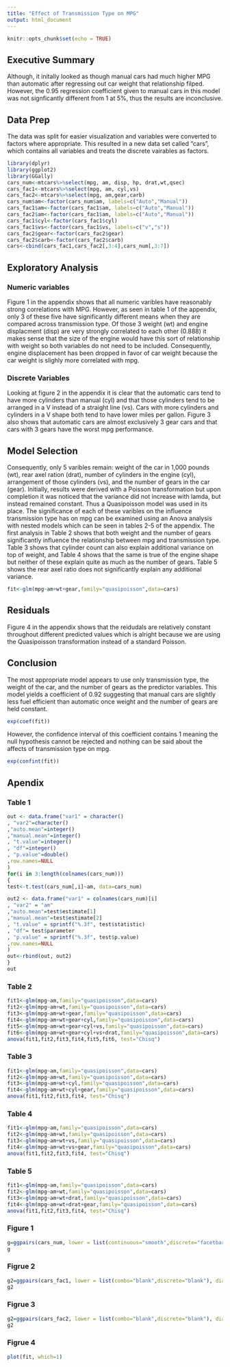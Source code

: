 ```yaml
---
title: "Effect of Transmission Type on MPG"
output: html_document
---
```


```r
knitr::opts_chunk$set(echo = TRUE)
```

## Executive Summary
Although, it initally looked as though manual cars had much higher MPG than automatic after regressing
out car weight that relationship filped. However, the 0.95 regression coefficient given to manual cars in this
model was not signficantly different from 1 at 5%, thus the results are inconclusive.


## Data Prep
The data was split for easier visualization and variables were converted to factors where appropriate. This resulted in a new data set called “cars”, which contains all variables and treats the discrete vairables as
factors.

```r
library(dplyr)
library(ggplot2)
library(GGally)
cars_num<-mtcars%>%select(mpg, am, disp, hp, drat,wt,qsec)
cars_fac1<-mtcars%>%select(mpg, am, cyl,vs)
cars_fac2<-mtcars%>%select(mpg, am,gear,carb)
cars_num$am<-factor(cars_num$am, labels=c("Auto","Manual"))
cars_fac1$am<-factor(cars_fac1$am, labels=c("Auto","Manual"))
cars_fac2$am<-factor(cars_fac1$am, labels=c("Auto","Manual"))
cars_fac1$cyl<-factor(cars_fac1$cyl)
cars_fac1$vs<-factor(cars_fac1$vs, labels=c("v","s"))
cars_fac2$gear<-factor(cars_fac2$gear)
cars_fac2$carb<-factor(cars_fac2$carb)
cars<-cbind(cars_fac1,cars_fac2[,3:4],cars_num[,3:7])
```

## Exploratory Analysis

### Numeric variables
Figure 1 in the appendix shows that all numeric varibles have reasonably strong correlations with MPG.
However, as seen in table 1 of the appendix, only 3 of these five have significantly different means when they
are compared across transmission type. Of those 3 weight (wt) and engine displacment (disp) are very strongly correlated to each other (0.888) it makes sense that the size of the engine would have this sort of relationship with weight so both variables do not need to be included.  Consequently, engine displacement has been dropped in favor of car weight because the car weight is slighly more correlated with mpg.


### Discrete Variables
Looking at figure 2 in the appendix it is clear that the automatic cars tend to have more cylinders than
manual (cyl) and that those cylinders tend to be arranged in a V instead of a straight line (vs). Cars with
more cylinders and cylinders in a V shape both tend to have lower miles per gallon. Figure 3 also shows that
automatic cars are almost exclusively 3 gear cars and that cars with 3 gears have the worst mpg performance.


## Model Selection
Consequently, only 5 varibles remain: weight of the car in 1,000 pounds (wt), rear axel ration (drat), number of cylinders in the engine (cyl), arrangement of those cylinders (vs), and the number of gears in the car (gear). Initially, results were derived with a Poisson transformation but upon completion it was noticed that the variance did not increase with lamda, but instead remained constant.  Thus a Quasipoisson model was used in its place.
The significance of each of these varibles on the influence transmission type has on mpg can be examined using an Anova analysis with nested models which can be seen in tables 2-5 of the appendix.  The first analysis in Table 2 shows that both weight and the number of gears significantly influence the relationship between mpg and transmission type.  Table 3 shows that cylinder count can also explain additional variance on top of weight, and Table 4 shows that the same is true of the engine shape but neither of these explain quite as much as the number of gears.  Table 5 shows the rear axel ratio does not significantly explain any additional variance.

```r
fit<-glm(mpg~am+wt+gear,family="quasipoisson",data=cars)
```

## Residuals
 Figure 4 in the appendix shows that the reidudals are relatively constant throughout different predicted values which is alright because we are using the Quasipoisson transformation instead of a standard Poisson.

## Conclusion

The most appropriate model appears to use only transmission type, the weight of the car, and the number of gears as the predictor variables. This model yields a coefficient of 0.92 suggesting that manual cars are slightly less fuel efficient than automatic once weight and the number of gears are held constant.

```r
exp(coef(fit))
```

However, the confidence interval of this coefficient contains 1 meaning the null hypothesis cannot be rejected
and nothing can be said about the affects of transmission type on mpg.

```r
exp(confint(fit))
```


## Apendix

### Table 1
```r
out <- data.frame("var1" = character()
, "var2"=character()
,"auto.mean"=integer()
,"manual.mean"=integer()
, "t.value"=integer()
, "df"=integer()
, "p.value"=double()
,row.names=NULL
)
for(i in 3:length(colnames(cars_num)))
{
test<-t.test(cars_num[,i]~am, data=cars_num)

out2 <- data.frame("var1" = colnames(cars_num)[i]
, "var2" = "am"
,"auto.mean"=test$estimate[1]
,"manual.mean"=test$estimate[2]
, "t.value" = sprintf("%.3f", test$statistic)
, "df"= test$parameter
, "p.value" = sprintf("%.3f", test$p.value)
,row.names=NULL
)
out<-rbind(out, out2)
}
out
```

### Table 2
```r
fit1<-glm(mpg~am,family="quasipoisson",data=cars)
fit2<-glm(mpg~am+wt,family="quasipoisson",data=cars)
fit3<-glm(mpg~am+wt+gear,family="quasipoisson",data=cars)
fit4<-glm(mpg~am+wt+gear+cyl,family="quasipoisson",data=cars)
fit5<-glm(mpg~am+wt+gear+cyl+vs,family="quasipoisson",data=cars)
fit6<-glm(mpg~am+wt+gear+cyl+vs+drat,family="quasipoisson",data=cars)
anova(fit1,fit2,fit3,fit4,fit5,fit6, test="Chisq")
```

### Table 3
```r
fit1<-glm(mpg~am,family="quasipoisson",data=cars)
fit2<-glm(mpg~am+wt,family="quasipoisson",data=cars)
fit3<-glm(mpg~am+wt+cyl,family="quasipoisson",data=cars)
fit4<-glm(mpg~am+wt+cyl+gear,family="quasipoisson",data=cars)
anova(fit1,fit2,fit3,fit4, test="Chisq")
```

### Table 4
```r
fit1<-glm(mpg~am,family="quasipoisson",data=cars)
fit2<-glm(mpg~am+wt,family="quasipoisson",data=cars)
fit3<-glm(mpg~am+wt+vs,family="quasipoisson",data=cars)
fit4<-glm(mpg~am+wt+vs+gear,family="quasipoisson",data=cars)
anova(fit1,fit2,fit3,fit4, test="Chisq")
```

### Table 5
```r
fit1<-glm(mpg~am,family="quasipoisson",data=cars)
fit2<-glm(mpg~am+wt,family="quasipoisson",data=cars)
fit3<-glm(mpg~am+wt+drat,family="quasipoisson",data=cars)
fit4<-glm(mpg~am+wt+drat+gear,family="quasipoisson",data=cars)
anova(fit1,fit2,fit3,fit4, test="Chisq")
```

### Figure 1
```r
g=ggpairs(cars_num, lower = list(continuous="smooth",discrete="facetbar"), diag=list(continuous="densityDiag"))
g
```

### Figrue 2
```r
g2=ggpairs(cars_fac1, lower = list(combo="blank",discrete="blank"), diag=list(continuous="densityDiag"))
g2
```

### Figrue 3
```r
g2=ggpairs(cars_fac2, lower = list(combo="blank",discrete="blank"), diag=list(continuous="densityDiag"))
g2
```

### Figrue 4
```r
plot(fit, which=1)
```


